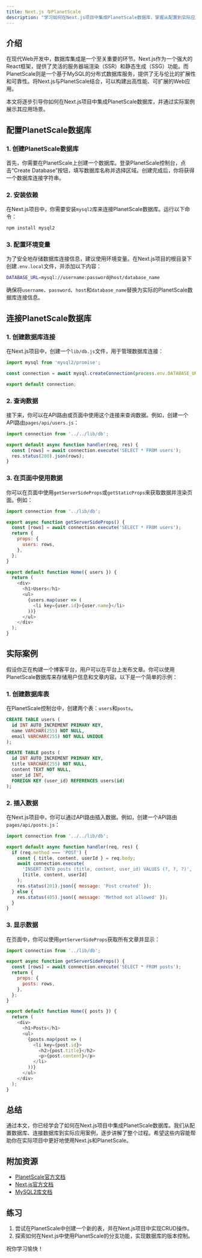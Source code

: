 ```yaml
---
title: Next.js 与PlanetScale
description: "学习如何在Next.js项目中集成PlanetScale数据库，掌握从配置到实际应用的全流程。"
---
```


## 介绍

在现代Web开发中，数据库集成是一个至关重要的环节。Next.js作为一个强大的React框架，提供了灵活的服务器端渲染（SSR）和静态生成（SSG）功能。而PlanetScale则是一个基于MySQL的分布式数据库服务，提供了无与伦比的扩展性和可靠性。将Next.js与PlanetScale结合，可以构建出高性能、可扩展的Web应用。

本文将逐步引导你如何在Next.js项目中集成PlanetScale数据库，并通过实际案例展示其应用场景。

## 配置PlanetScale数据库

### 1. 创建PlanetScale数据库

首先，你需要在PlanetScale上创建一个数据库。登录PlanetScale控制台，点击“Create Database”按钮，填写数据库名称并选择区域。创建完成后，你将获得一个数据库连接字符串。

### 2. 安装依赖

在Next.js项目中，你需要安装`mysql2`库来连接PlanetScale数据库。运行以下命令：

```bash
npm install mysql2
```

### 3. 配置环境变量

为了安全地存储数据库连接信息，建议使用环境变量。在Next.js项目的根目录下创建`.env.local`文件，并添加以下内容：

```bash
DATABASE_URL=mysql://username:password@host/database_name
```

确保将`username`、`password`、`host`和`database_name`替换为实际的PlanetScale数据库连接信息。

## 连接PlanetScale数据库

### 1. 创建数据库连接

在Next.js项目中，创建一个`lib/db.js`文件，用于管理数据库连接：

```javascript
import mysql from 'mysql2/promise';

const connection = await mysql.createConnection(process.env.DATABASE_URL);

export default connection;
```

### 2. 查询数据

接下来，你可以在API路由或页面中使用这个连接来查询数据。例如，创建一个API路由`pages/api/users.js`：

```javascript
import connection from '../../lib/db';

export default async function handler(req, res) {
  const [rows] = await connection.execute('SELECT * FROM users');
  res.status(200).json(rows);
}
```

### 3. 在页面中使用数据

你可以在页面中使用`getServerSideProps`或`getStaticProps`来获取数据并渲染页面。例如：

```javascript
import connection from '../lib/db';

export async function getServerSideProps() {
  const [rows] = await connection.execute('SELECT * FROM users');
  return {
    props: {
      users: rows,
    },
  };
}

export default function Home({ users }) {
  return (
    <div>
      <h1>Users</h1>
      <ul>
        {users.map(user => (
          <li key={user.id}>{user.name}</li>
        ))}
      </ul>
    </div>
  );
}
```

## 实际案例

假设你正在构建一个博客平台，用户可以在平台上发布文章。你可以使用PlanetScale数据库来存储用户信息和文章内容。以下是一个简单的示例：

### 1. 创建数据库表

在PlanetScale控制台中，创建两个表：`users`和`posts`。

```sql
CREATE TABLE users (
  id INT AUTO_INCREMENT PRIMARY KEY,
  name VARCHAR(255) NOT NULL,
  email VARCHAR(255) NOT NULL UNIQUE
);

CREATE TABLE posts (
  id INT AUTO_INCREMENT PRIMARY KEY,
  title VARCHAR(255) NOT NULL,
  content TEXT NOT NULL,
  user_id INT,
  FOREIGN KEY (user_id) REFERENCES users(id)
);
```

### 2. 插入数据

在Next.js项目中，你可以通过API路由插入数据。例如，创建一个API路由`pages/api/posts.js`：

```javascript
import connection from '../../lib/db';

export default async function handler(req, res) {
  if (req.method === 'POST') {
    const { title, content, userId } = req.body;
    await connection.execute(
      'INSERT INTO posts (title, content, user_id) VALUES (?, ?, ?)',
      [title, content, userId]
    );
    res.status(201).json({ message: 'Post created' });
  } else {
    res.status(405).json({ message: 'Method not allowed' });
  }
}
```

### 3. 显示数据

在页面中，你可以使用`getServerSideProps`获取所有文章并显示：

```javascript
import connection from '../lib/db';

export async function getServerSideProps() {
  const [rows] = await connection.execute('SELECT * FROM posts');
  return {
    props: {
      posts: rows,
    },
  };
}

export default function Home({ posts }) {
  return (
    <div>
      <h1>Posts</h1>
      <ul>
        {posts.map(post => (
          <li key={post.id}>
            <h2>{post.title}</h2>
            <p>{post.content}</p>
          </li>
        ))}
      </ul>
    </div>
  );
}
```

## 总结

通过本文，你已经学会了如何在Next.js项目中集成PlanetScale数据库。我们从配置数据库、连接数据库到实际应用案例，逐步讲解了整个过程。希望这些内容能帮助你在实际项目中更好地使用Next.js和PlanetScale。

## 附加资源

- [PlanetScale官方文档](https://planetscale.com/docs)
- [Next.js官方文档](https://nextjs.org/docs)
- [MySQL2库文档](https://github.com/sidorares/node-mysql2)

## 练习

1. 尝试在PlanetScale中创建一个新的表，并在Next.js项目中实现CRUD操作。
2. 探索如何在Next.js中使用PlanetScale的分支功能，实现数据库的版本控制。

祝你学习愉快！